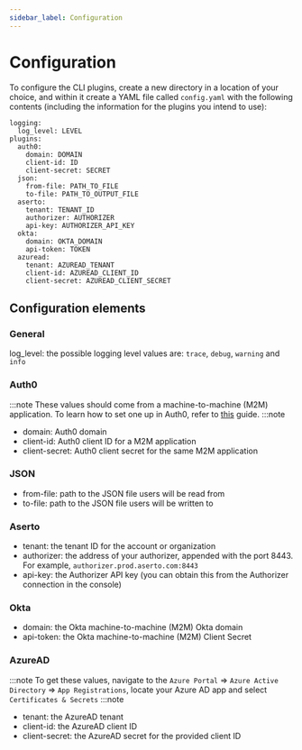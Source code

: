 ```yaml
---
sidebar_label: Configuration
---
```


# Configuration

To configure the CLI plugins, create a new directory in a location of your choice, and within it create a YAML file called `config.yaml` with the following contents (including the information for the plugins you intend to use):

```
logging:
  log_level: LEVEL
plugins:
  auth0:
    domain: DOMAIN
    client-id: ID
    client-secret: SECRET
  json:
    from-file: PATH_TO_FILE
    to-file: PATH_TO_OUTPUT_FILE
  aserto:
    tenant: TENANT_ID
    authorizer: AUTHORIZER
    api-key: AUTHORIZER_API_KEY
  okta:
    domain: OKTA_DOMAIN
    api-token: TOKEN
  azuread:
    tenant: AZUREAD_TENANT
    client-id: AZUREAD_CLIENT_ID
    client-secret: AZUREAD_CLIENT_SECRET
```

## Configuration elements

### General
log_level: the possible logging level values are: `trace`, `debug`, `warning` and `info`

### Auth0

:::note
These values should come from a machine-to-machine (M2M) application. To learn how to set one up in Auth0, refer to [this](/docs/v1/aserto-console/connections/setup-auth0) guide.
:::note

* domain: Auth0 domain
* client-id: Auth0 client ID for a M2M application
* client-secret: Auth0 client secret for the same M2M application

### JSON

* from-file: path to the JSON file users will be read from
* to-file: path to the JSON file users will be written to

### Aserto
* tenant: the tenant ID for the account or organization
* authorizer: the address of your authorizer, appended with the port 8443. For example, `authorizer.prod.aserto.com:8443`
* api-key: the Authorizer API key (you can obtain this from the Authorizer connection in the console)

### Okta
* domain: the Okta machine-to-machine (M2M) Okta domain
* api-token: the Okta machine-to-machine (M2M) Client Secret

### AzureAD

:::note
To get these values, navigate to the `Azure Portal` => `Azure Active Directory` => `App Registrations`, locate your Azure AD app and select `Certificates & Secrets`
:::note

* tenant: the AzureAD tenant
* client-id: the AzureAD client ID
* client-secret: the AzureAD secret for the provided client ID
